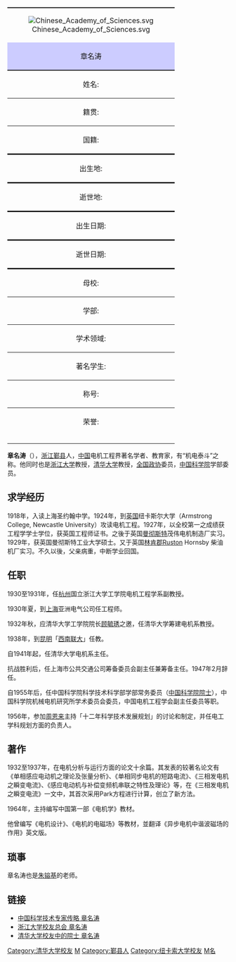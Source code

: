 {| cellpadding=3px cellspacing=0px bgcolor=#f7f8ff style="float:right; border:2px solid; margin-left: 1em"
|colspan=2 align=center style="margin: 10px; border-top:2px solid"|[[File:Chinese_Academy_of_Sciences.svg|center]]
|-
!style="background:#ccf; border-bottom:2px solid" align=center colspan=2|章名涛
|-
|align=center style="border-top:1px solid"|姓名:<br>||style="border-top:1px solid"|'''章名涛'''<br>
|-
|align=center style="border-top:1px solid"|籍贯:<br>||style="border-top:1px solid"|中国浙江宁波鄞县<br>
|-
|align=center style="border-top:1px solid"|国籍:<br>||style="border-top:1px solid"|中国<br>
|-
|align=center style="border-top:3px solid"|出生地:<br>||style="border-top:3px solid"|中国浙江宁波鄞县<br>
|-
|align=center style="border-top:3px solid"|逝世地:<br>||style="border-top:3px solid"|中国北京<br>
|-
|align=center style="border-top:3px solid"|出生日期:<br>||style="border-top:3px solid"|1907年7月<br>
|-
|align=center style="border-top:3px solid"|逝世日期:<br>||style="border-top:3px solid"|1985年1月<br>
|-
|align=center style="border-top:3px solid"|母校:<br>||style="border-top:3px solid"|<br>英国纽卡斯尔大学
英国曼彻斯特工业大学
<br>
|-
|align=center style="border-top:1px solid"|学部:<br>||style="border-top:3px solid"| <br>
|-
|align=center style="border-top:1px solid"|学术领域:<br>||style="border-top:3px solid"|机电工程
|-
|align=center style="border-top:1px solid"|著名学生:<br>||style="border-top:3px solid"|朱镕基
|-
|align=center style="border-top:1px solid"|称号:<br>||style="border-top:3px solid"|中国机电泰斗<br>
|-
|align=center style="border-top:1px solid"|荣誉:<br>||style="border-top:3px solid"|<br>
|-
|align=right | 
|-
|align=right | 
|-
|}

'''章名涛'''（{{bd|1907年|7月23日|1985年|1月9日|catidx=Zhang章}}），[[浙江|浙江]][[鄞县|鄞县]]人，[[中国|中国]]电机工程界著名学者、教育家，有“机电泰斗”之称。他同时也是[[浙江大学|浙江大学]]教授，[[清华大学|清华大学]]教授，[[全国政协|全国政协]]委员，[[中国科学院|中国科学院]]学部委员。

==求学经历==
1918年，入读上海圣约翰中学。1924年，到[[英国|英国]]纽卡斯尔大学（Armstrong College, Newcastle University）攻读电机工程。1927年，以全校第一之成绩获工程学学士学位，获英国工程师证书。之後于英国[[曼彻斯特|曼彻斯特]]茂伟电机制造厂实习。1929年，获英国曼彻斯特工业大学硕士。又于英国[[林肯郡|林肯郡]]Ruston Hornsby 柴油机厂实习。不久以後，父亲病重，中断学业回国。

==任职==
1930至1931年，任[[杭州|杭州]]国立浙江大学工学院电机工程学系副教授。

1930年夏，到[[上海|上海]]亚洲电气公司任工程师。

1932年秋，应清华大学工学院院长[[顾毓琇|顾毓琇]]之邀，任清华大学筹建电机系教授。

1938年，到[[昆明|昆明]]「[[西南联大|西南联大]]」任教。

自1941年起，任清华大学电机系主任。

抗战胜利后，任上海市公共交通公司筹备委员会副主任兼筹备主任。1947年2月辞任。

自1955年后，任中国科学院科学技术科学部学部常务委员（[[中国科学院院士|中国科学院院士]]），中国科学院机械电机研究所学术委员会委员，中国电机工程学会副主任委员等职。

1956年，参加[[周恩来|周恩来]]主持「十二年科学技术发展规划」的讨论和制定，并任电工学科规划方面的负责人。

==著作==

1932至1937年，在电机分析与运行方面的论文十余篇。其发表的较著名论文有《单相感应电动机之理论及张量分析》、《单相同步电机的短路电流》、《三相发电机之瞬变电流》、《感应电动机与补偿变频机串联之特性及理论》等，在《三相发电机之瞬变电流》一文中，其首次采用Park方程进行计算，创立了新方法。

1964年，主持编写中国第一部《电机学》教材。

他曾编写《电机设计》、《电机的电磁场》等教材，並翻译《异步电机中谐波磁场的作用》英文版。

==琐事==

章名涛也是[[朱镕基|朱镕基]]的老师。

==链接==
*[https://web.archive.org/web/20061011124522/http://www.cpst.net.cn/kxj/zgkxjszj/cx/gxb/pe/jx23015001.htm 中国科学技术专家传略 章名涛]
*[https://web.archive.org/web/20060910231159/http://zuaa.zju.edu.cn/people/ysfc_info.php?record_id=30 浙江大学校友总会 章名涛]
*[https://web.archive.org/web/20070312213551/http://www.tsinghua.edu.cn/docsn/dag/rwzwy/ys080.htm 清华大学校友中的院士 章名涛]

{{中国科学院技术科学部院士}}
{{DEFAULTSORT: Zhang, Mintu}}
[[Category:清华大学校友|Category:清华大学校友]]
[[Category:鄞西高桥章氏|M]]
[[Category:鄞县人|Category:鄞县人]]
[[Category:纽卡索大学校友|Category:纽卡索大学校友]]
[[Category:章姓|M名]]
